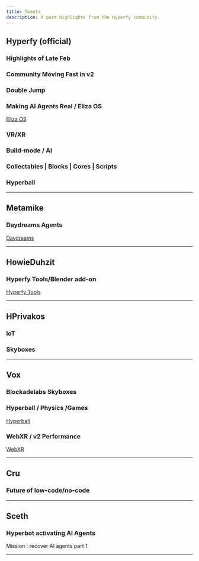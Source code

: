 ```yaml
---
title: Tweets
description: X post highlights from the Hyperfy community.
---
```

<script async src="https://platform.twitter.com/widgets.js"></script>


## Hyperfy (official)

### Highlights of Late Feb

<Tweet theme="dark" id="https://x.com/hyperfy_io/status/1896035841920942501
" />


### Community Moving Fast in v2

<Tweet theme="dark" id="https://x.com/hyperfy_io/status/1890935126634234107
" />

### Double Jump
<Tweet theme="dark" id="https://x.com/hyperfy_io/status/1889504189966958630
" />

### Making AI Agents Real / Eliza OS
<Tweet theme="dark" id="https://x.com/hyperfy_io/status/1889188227782713843
" />

[Eliza OS](/guides/ai/agents#eliza-agent-builder)

### VR/XR
<Tweet theme="dark" id="https://x.com/hyperfy_io/status/1889086266286670139
" />

### Build-mode / AI
<Tweet theme="dark" id="https://x.com/hyperfy_io/status/1888704919617646959
" />

### Collectables | Blocks | Cores | Scripts

<Tweet theme="dark" id="https://x.com/hyperfy_io/status/1886747909397574017?t=UKjOu10gHhJEC6Nx0E6LMg
" />

### Hyperball
<Tweet theme="dark" id="https://x.com/hyperfy_io/status/1883940479827599873
" />

---

## Metamike

### Daydreams Agents
<Tweet theme="dark" id="https://x.com/itsmetamike/status/1892578791269990572" />

[Daydreams](/guides/ai/agents#daydreams)

---

## HowieDuhzit

### Hyperfy Tools/Blender add-on
<Tweet theme="dark" id="https://x.com/HowieDuhzit/status/1883984035401334877" />

[Hyperfy Tools](/guides/3d/blender#hyperfy-tools)

---

## HPrivakos

### IoT
<Tweet theme="dark" id="https://x.com/HPrivakos/status/1888370710525133033" />

### Skyboxes
<Tweet theme="dark" id="https://x.com/HPrivakos/status/1888861796712206406" />


---

## Vox

### Blockadelabs Skyboxes
<Tweet theme="dark" id="https://x.com/voxvienne/status/1893072983872180374" />

### Hyperball / Physics /Games
<Tweet theme="dark" id="https://x.com/voxvienne/status/1883143431616352393" />

[Hyperball](/community/projects#hyperball)

### WebXR / v2 Performance
<Tweet theme="dark" id="https://x.com/voxvienne/status/1889092698943955257" />

[WebXR](/guides/webxr)

---

## Cru

### Future of low-code/no-code

<Tweet theme="dark" id="https://x.com/crufro/status/1886224709693350323?t=UKjOu10gHhJEC6Nx0E6LMg" />

---

## Sceth

### Hyperbot activating AI Agents
Mission : recover AI agents part 1

<Tweet theme="dark" id="https://x.com/scethmedia/status/1893423566000910676" />

---